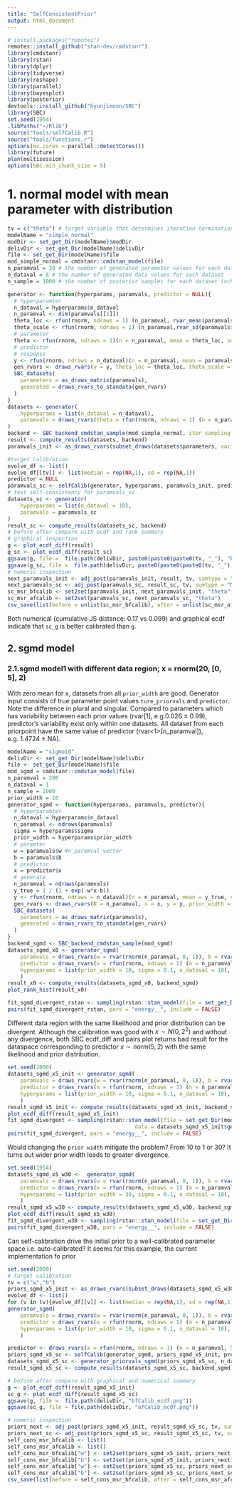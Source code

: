 ```yaml
---
title: "SelfConsistentPrior"
output: html_document
---
```


```r
# install.packages("remotes")
remotes::install_github("stan-dev/cmdstanr")
library(cmdstanr)
library(rstan)
library(dplyr)
library(tidyverse)
library(reshape)
library(parallel)
library(bayesplot)
library(posterior)
devtools::install_github("hyunjimoon/SBC")
library(SBC)
set.seed(1954)
.libPaths("~/Rlib")
source("tools/selfCalib.R")
source("tools/functions.r")
options(mc.cores = parallel::detectCores())
library(future)
plan(multisession)
options(SBC.min_chunk_size = 5)
```

# 1. normal model with mean parameter with distribution
```R
tv = c("theta") # target variable that determines iteration termination condition
modelName = "simple_normal"
modDir <- set_get_Dir(modelName)$modDir
delivDir <- set_get_Dir(modelName)$delivDir
file <- set_get_Dir(modelName)$file
mod_simple_normal = cmdstanr::cmdstan_model(file)
n_paramval = 30 # the number of generated parameter values for each dataset
n_dataval = 8 # the number of generated data values for each dataset
n_sample = 1000 # the number of posterior samples for each dataset (nchains * ndraws)

generator <- function(hyperparams, paramvals, predictor = NULL){
  # hyperparamter
  n_dataval = hyperparams$n_dataval
  n_paramval <- dim(paramvals[[1]])
  theta_loc <- rfun(rnorm, ndraws = 1) (n_paramval, rvar_mean(paramvals$theta), 0) #rvar<1>[n_paramval]
  theta_scale <- rfun(rnorm, ndraws = 1) (n_paramval,rvar_sd(paramvals$theta), 0)
  # parameter
  theta <- rfun(rnorm, ndraws = 1)(n = n_paramval, mean = theta_loc, sd = theta_scale) 
  # predictor
  # response
  y <- rfun(rnorm, ndraws = n_dataval)(n = n_paramval, mean = paramvals$theta, sd = 1) 
  gen_rvars <- draws_rvars(y = y, theta_loc = theta_loc, theta_scale = theta_scale, D = n_dataval)
  SBC_datasets(
    parameters = as_draws_matrix(paramvals),
    generated = draws_rvars_to_standata(gen_rvars)
  )
}
datasets <- generator(
    hyperparams = list(n_dataval = n_dataval),
  	paramvals = draws_rvars(theta = rfun(rnorm, ndraws = 1) (n = n_paramval, mean = 0, sd = 1))
)
backend <- SBC_backend_cmdstan_sample(mod_simple_normal, iter_sampling = n_sample)
result <- compute_results(datasets, backend)
paramvals_init <- as_draws_rvars(subset_draws(datasets$parameters, variable = tv))

#target calibration
evolve_df <- list()
evolve_df[[tv]] <- list(median = rep(NA,1), sd = rep(NA,1))
predictor = NULL 
paramvals_sc <- selfCalib(generator, hyperparams, paramvals_init, predictor, backend, tv, cnt = 1, evolve_df, delivDir)
# test self-consistency for paramvals_sc
datasets_sc <- generator(
    hyperparams = list(n_dataval = 10),
  	paramvals = paramvals_sc
)
result_sc <- compute_results(datasets_sc, backend) 
# before after compare with ecdf and rank summary
# graphical inspection
g <- plot_ecdf_diff(result)
g_sc <- plot_ecdf_diff(result_sc)
ggsave(g, file =  file.path(delivDir, paste0(paste0(paste0(tv, "_"), "bfCalib_ecdf.png"), sep = "")))
ggsave(g_sc, file =  file.path(delivDir, paste0(paste0(paste0(tv, "_"), "afCalib_ecdf.png"), sep = "")))
# numeric inspection
next_paramvals_init <- adj_post(paramvals_init, result, tv, sumtype = "MtoM") 
next_paramvals_sc <- adj_post(paramvals_sc, result_sc, tv, sumtype = "MtoM")
sc_msr_bfcalib <- set2set(paramvals_init, next_paramvals_init, "theta")                                      
sc_msr_afcalib <- set2set(paramvals_sc, next_paramvals_sc, "theta")
csv_save(list(before = unlist(sc_msr_bfcalib), after = unlist(sc_msr_afcalib)), "theta", delivDir, type = "diagnositcs")
```
Both numerical (cumulative JS distance: 0.17 vs 0.099) and graphical ecdf indicate that `sc_g` is better calibrated than `g`.

## 2. sgmd model
### 2.1.sgmd model1 with different data region; x = rnorm(20, [0, 5], 2) 
With zero mean for x, datasets from all `prior_width` are good. Generator input consists of true parameter point values `ture_priorvals` and `predictor`. Note the difference in plural and singular. Compared to parameters which has variability between each prior values (rvar<n_paramval>[1], e.g.0.026 ± 0.99), predictor's variability exist only within one datasets. All dataset from each priorpoint have the same value of predictor (rvar<1>[n_paramval]), e.g. 1.4724 ± NA).
```R
modelName = "sigmoid"
delivDir <- set_get_Dir(modelName)$delivDir
file <- set_get_Dir(modelName)$file
mod_sgmd = cmdstanr::cmdstan_model(file)
n_paramval = 200
n_dataval = 1
n_sample = 1000
prior_width = 10
generator_sgmd <- function(hyperparams, paramvals, predictor){
  # hyperparamter
  n_dataval = hyperparams$n_dataval
  n_paramval <- ndraws(paramvals)
  sigma = hyperparams$sigma
  prior_width = hyperparams$prior_width
  # paramter
  w = paramvals$w #n_paramval vector
  b = paramvals$b
  # predictor
  x = predictor$x 
  # generate
  n_paramval = ndraws(paramvals)
  y_true = 1 / (1 + exp(-w*x-b))
  y <- rfun(rnorm, ndraws = n_dataval)(n = n_paramval, mean = y_true, sd = sigma) 
  gen_rvars <- draws_rvars(N = n_paramval, x = x, y = y, prior_width = prior_width, sigma = sigma)
  SBC_datasets(
    parameters = as_draws_matrix(paramvals), 
    generated = draws_rvars_to_standata(gen_rvars)
  )
}
backend_sgmd <- SBC_backend_cmdstan_sample(mod_sgmd)
datasets_sgmd_x0 <- generator_sgmd(
	paramvals = draws_rvars(w = rvar(rnorm(n_paramval, 0, 1)), b = rvar(rnorm(n_paramval, 0, 1))), 
	predictor = draws_rvars(x = rfun(rnorm, ndraws = 1) (n = n_paramval, 0, 2)), 
	hyperparams = list(prior_width = 10, sigma = 0.1, n_dataval = 10),
	)
result_x0 <- compute_results(datasets_sgmd_x0, backend_sgmd)
plot_rank_hist(result_x0)

fit_sgmd_divergent_rstan <- sampling(rstan::stan_model(file = set_get_Dir(modelName)$file), data = datasets_sgmd_x0$generated[[1]])
pairs(fit_sgmd_divergent_rstan, pars = "energy__", include = FALSE)
```

Different data region with the same likelihood and prior distribution can be divergent. Although the calibration was good with $x \sim N(0,2^2)$ and without any divergence, both SBC ecdf_diff and pairs plot returns bad result for the dataspace corresponding to predictor $x \sim norm(5,2)$ with the same likelihood and prior distribution.
```R
set.seed(2000)
datasets_sgmd_x5_init <- generator_sgmd(
	paramvals = draws_rvars(w = rvar(rnorm(n_paramval, 0, 1)), b = rvar(rnorm(n_paramval, 0, 1))), 
	predictor = draws_rvars(x = rfun(rnorm, ndraws = 1) (n = n_paramval, 5, 2)), 
	hyperparams = list(prior_width = 10, sigma = 0.1, n_dataval = 10),
	)
result_sgmd_x5_init <- compute_results(datasets_sgmd_x5_init, backend_sgmd)
plot_ecdf_diff(result_sgmd_x5_init)
fit_sgmd_divergent <- sampling(rstan::stan_model(file = set_get_Dir(modelName)$file),
                                        data = datasets_sgmd_x5_init$generated[[1]])
pairs(fit_sgmd_divergent, pars = "energy__", include = FALSE)
```

Would changing the `prior width` mitigate the problem? From 10 to 1 or 30? It turns out wider prior width leads to greater divergence.
```R
set.seed(1954)
datasets_sgmd_x5_w30 <-  generator_sgmd(
	paramvals = draws_rvars(w = rvar(rnorm(n_paramval, 0, 1)), b = rvar(rnorm(n_paramval, 0, 1))), 
	predictor = draws_rvars(x = rfun(rnorm, ndraws = 1) (n = n_paramval, 5, 2)), 
	hyperparams = list(prior_width = 30, sigma = 0.1, n_dataval = 10),
	)
result_sgmd_x5_w30 <- compute_results(datasets_sgmd_x5_w30, backend_sgmd)
plot_ecdf_diff(result_sgmd_x5_w30)
fit_sgmd_divergent_w30 <- sampling(rstan::stan_model(file = set_get_Dir(modelName)$file), data = datasets_sgmd_x5_w30$generated[[1]])
pairs(fit_sgmd_divergent_w30, pars = "energy__", include = FALSE)
```

Can self-calibration drive the initial prior to a well-calibrated parameter space i.e. auto-calibrated? It seems for this example, the current implementation fo prior
```R
set.seed(2000)
# target calibration
tv = c("w","b")
priors_sgmd_x5_init <- as_draws_rvars(subset_draws(datasets_sgmd_x5_w30$parameters, variable = tv))
evolve_df <- list()
for (v in tv){evolve_df[[v]] <- list(median = rep(NA,1), sd = rep(NA,1))}
generator_sgmd(
	paramvals = draws_rvars(w = rvar(rnorm(n_paramval, 0, 1)), b = rvar(rnorm(n_paramval, 0, 1))), 
	predictor = draws_rvars(x = rfun(rnorm, ndraws = 1) (n = n_paramval, 5, 2)), 
	hyperparams = list(prior_width = 10, sigma = 0.1, n_dataval = 10),
	)

predictor <- draws_rvars(x = rfun(rnorm, ndraws = 1) (n = n_paramval, 5, 2))
priors_sgmd_x5_sc <- selfCalib(generator_sgmd, priors_sgmd_x5_init, predictor, hyperparams, mod_sgmd, tv, n_dataval, n_sample, cnt = 1, evolve_df, delivDir)
datasets_sgmd_x5_sc <- generator_priorvals_sgmd(priors_sgmd_x5_sc, n_dataval, predictor) 
result_sgmd_x5_sc <- compute_results(datasets_sgmd_x5_sc, backend_sgmd)

# before after compare with graphical and numerical summary
g <- plot_ecdf_diff(result_sgmd_x5_init)
sc_g <- plot_ecdf_diff(result_sgmd_x5_sc)
ggsave(g, file =  file.path(delivDir, "bfCalib_ecdf.png"))
ggsave(sc_g, file = file.path(delivDir, "afCalib_ecdf.png"))

# numeric inspection
priors_next <- adj_post(priors_sgmd_x5_init, result_sgmd_x5_sc, tv, sumtype = "Mto1_randpick") 
priors_next_sc <- adj_post(priors_sgmd_x5_sc, result_sgmd_x5_sc, tv, sumtype = "Mto1_randpick")
self_cons_msr_bfcalib <- list()
self_cons_msr_afcalib <- list()
self_cons_msr_bfcalib["w"] <- set2set(priors_sgmd_x5_init, priors_next, "w")
self_cons_msr_bfcalib["b"] <- set2set(priors_sgmd_x5_init, priors_next, "b")
self_cons_msr_afcalib["w"] <- set2set(priors_sgmd_x5_sc, priors_next_sc, "w")
self_cons_msr_afcalib["b"] <- set2set(priors_sgmd_x5_sc, priors_next_sc, "b")
csv_save(list(before = self_cons_msr_bfcalib, after = self_cons_msr_afcalib), delivDir, type = "diagnositcs")
```
